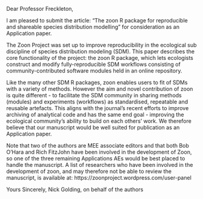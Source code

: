 Dear Professor Freckleton,

I am pleased to submit the article: "The zoon R package for reproducible and shareable species distribution modelling" for consideration as an Application paper.

The Zoon Project was set up to improve reproducibility in the ecological sub discipline of species distribution modeling (SDM). This paper describes the core functionality of the project: the zoon R package, which lets ecologists construct and modify fully-reproducible SDM workflows consisting of community-contributed software modules held in an online repository.

Like the many other SDM R packages, zoon enables users to fit of SDMs with a variety of methods. However the aim and novel contribution of zoon is quite different - to facilitate the SDM community in sharing methods (modules) and experiments (workflows) as standardised, repeatable and reusable artefacts. This aligns with the journal's recent efforts to improve archiving of analytical code and has the same end goal - improving the ecological community's ability to build on each others' work. We therefore believe that our manuscript would be well suited for publication as an Application paper.

Note that two of the authors are MEE associate editors and that both Bob O'Hara and Rich FitzJohn have been involved in the development of Zoon, so one of the three remaining Applications AEs would be best placed to handle the manuscript. A list of researchers who have been involved in the development of zoon, and may therefore not be able to review the manuscript, is available at: https://zoonproject.wordpress.com/user-panel

Yours Sincerely,
Nick Golding, on behalf of the authors
